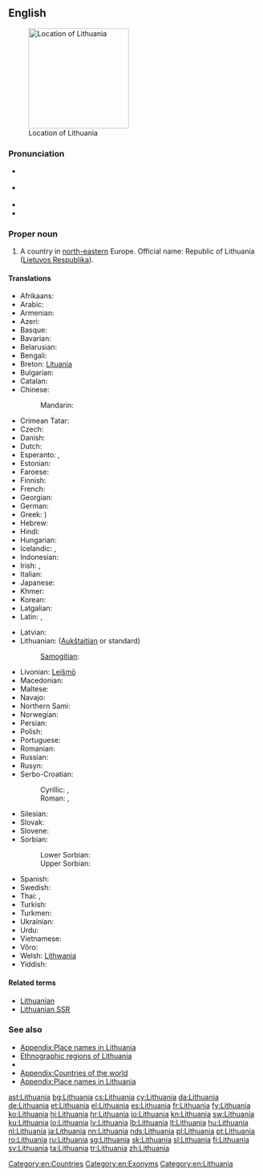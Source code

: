 {{wikipedia}}
==English==
[[Image:EU_location_LIT.png|thumb|200px|Location of Lithuania]]

===Pronunciation===
* {{a|UK}} {{IPA|/ˌlɪθ.juˈeɪ.ni.ə/|/ˌlɪθ.uˈeɪ.ni.ə/}}
* {{a|US}} {{IPA|/ˌlɪθ.uˈeɪ.ni.ə/|/ˌlɪθ.uˈweɪ.ni.ə/}}
* {{audio|en-us-Lithuania.ogg|Audio (US)}}
* {{rhymes|eɪniə}}

===Proper noun===
{{en-proper noun}}

# A country in [[north-eastern]] Europe. Official name: Republic of Lithuania ([[Lietuvos Respublika]]).

====Translations====
{{trans-top|country}}
* Afrikaans: {{t-|af|Litaue}}
* Arabic: {{t-|ar|لتوانيا|f|tr=Litwaaniya}}
* Armenian: {{t-|hy|Լիտվա|tr=Litva}}
* Azeri: {{t+|az|Litva}}
* Basque: {{t+|eu|Lituania}}
* Bavarian: {{tø|bar|Litaun}}
* Belarusian: {{t-|be|Літва|f|tr=Litvá}}
* Bengali: {{t-|bn|লিথুয়ানিয়া|tr=lituyaniya|sc=Beng}}
* Breton: [[Lituania]]
* Bulgarian: {{t+|bg|Литва|f|tr=Litva}}
* Catalan: {{t+|ca|Lituània|f}}
* Chinese:
*: Mandarin: {{t-|cmn|立陶宛|tr=Lìtáowǎn|sc=Hani}}
* Crimean Tatar: {{tø|crh|Litvaniya}}
* Czech: {{t+|cs|Litva}}
* Danish: {{t+|da|Litauen}}
* Dutch: {{t+|nl|Litouwen}}
* Esperanto: {{t-|eo|Litovio}}, {{t-|eo|Litovujo}}
* Estonian: {{t+|et|Leedu}}
* Faroese: {{t+|fo|Litava|n}}
* Finnish: {{t+|fi|Liettua}}
* French: {{t+|fr|Lituanie|f}}
* Georgian: {{t-|ka|ლიტვა|tr=litva|sc=Geor}}
* German: {{t+|de|Litauen}}
* Greek: {{t+|el|Λιθουανία|f|tr=Lithouanía}})
* Hebrew: {{t+|he|ליטא|f|tr=Lita|sc=Hebr}}
* Hindi: {{t+|hi|लिथुआनिया|tr=lithuāniyā|sc=Deva}}
* Hungarian: {{t+|hu|Litvánia}}
* Icelandic: {{t-|is|Litáen}}, {{t+|is|Litháen}}
* Indonesian: {{t-|id|Lithuania}}
* Irish: {{t-|ga|Liotuáin|f|alt=An Liotuáin}}, {{t-|ga|Poblacht na Liotuáine|f}}
* Italian: {{t+|it|Lituania|f}}
* Japanese: {{t+|ja|リトアニア|tr=Ritoania}}
* Khmer: {{t-|km|លីទុយអានី|tr=liituyaanii|sc=Khmr}}
* Korean: {{t+|ko|리투아니아|tr=Rituania|sc=Kore}}
* Latgalian: {{tø|ltg|Lītova|f}}
* Latin: {{t-|la|Lituania|f}}, {{t-|la|Lithuania|f}}
{{trans-mid}}
* Latvian: {{t+|lv|Lietuva|f}}
* Lithuanian: {{t+|lt|Lietuva|f}} ([[Aukštaitian]] or standard)
*: [[Samogitian]]: {{tø|sgs|Lietova|f}}
* Livonian: [[Leišmō]]
* Macedonian: {{t+|mk|Литванија|f|tr=Litvanija}}
* Maltese: {{t-|mt|Litwanja|f|alt=Il-Litwanja}}
* Navajo: {{tø|nv|Łitʼoowę́ęya}}
* Northern Sami: {{tø|se|Lietuva}}
* Norwegian: {{t+|no|Litauen}}
* Persian: {{t+|fa|لیتوانی|tr=Litvâni|sc=fa-Arab}}
* Polish: {{t+|pl|Litwa|f}}
* Portuguese: {{t+|pt|Lituânia}}
* Romanian: {{t+|ro|Lituania|f}}
* Russian: {{t+|ru|Литва|f|tr=Litvá}}
* Rusyn: {{tø|rue|Літва|f}}
* Serbo-Croatian:
*: Cyrillic: {{t-|sh|Литванија|f}}, {{t-|sh|Литва|f}}
*: Roman: {{t-|sh|Litvanija|f}}, {{t-|sh|Litva|f}}
* Silesian: {{tø|szl|Litwa|f}}
* Slovak: {{t-|sk|Litva|f}}
* Slovene: {{t+|sl|Litva|f}}
* Sorbian:
*: Lower Sorbian: {{tø|dsb|Litawska|f}}
*: Upper Sorbian: {{t-|hsb|Litawska|f}}
* Spanish: {{t+|es|Lituania}}
* Swedish: {{t+|sv|Litauen}}
* Thai: {{t-|th|ประเทศลิธัวเนีย|tr=bpràtêt lítuania|sc=Thai}}, {{t-|th|ลิธัวเนีย|tr=lítuania|sc=Thai}}
* Turkish: {{t+|tr|Litvanya}}
* Turkmen: {{t-|tk|Litwa}}
* Ukrainian: {{t+|uk|Литва|f|tr=Lytvá}}
* Urdu: {{t-|ur|لیتھوینیا|tr=lithuāniyā|sc=ur-Arab}}
* Vietnamese: {{t-|vi|Lítva}}
* Võro: {{tø|vro|Leedu}}
* Welsh: [[Lithwania]]
* Yiddish: {{t-|yi|ליטע|f|tr=lite|sc=Hebr}}
{{trans-bottom}}

====Related terms====
* [[Lithuanian]]
* [[Lithuanian SSR]]

===See also===
* [[Appendix:Place names in Lithuania]]
* [[:Template:Lithuania map|Ethnographic regions of Lithuania]]
* {{list:countries of Europe/en}}
* [[Appendix:Countries of the world]]
* [[Appendix:Place names in Lithuania]]

[[Category:en:Countries]]
[[Category:en:Exonyms]]
[[Category:en:Lithuania]]

[[ast:Lithuania]]
[[bg:Lithuania]]
[[cs:Lithuania]]
[[cy:Lithuania]]
[[da:Lithuania]]
[[de:Lithuania]]
[[et:Lithuania]]
[[el:Lithuania]]
[[es:Lithuania]]
[[fr:Lithuania]]
[[fy:Lithuania]]
[[ko:Lithuania]]
[[hi:Lithuania]]
[[hr:Lithuania]]
[[io:Lithuania]]
[[kn:Lithuania]]
[[sw:Lithuania]]
[[ku:Lithuania]]
[[lo:Lithuania]]
[[lv:Lithuania]]
[[lb:Lithuania]]
[[lt:Lithuania]]
[[hu:Lithuania]]
[[nl:Lithuania]]
[[ja:Lithuania]]
[[nn:Lithuania]]
[[nds:Lithuania]]
[[pl:Lithuania]]
[[pt:Lithuania]]
[[ro:Lithuania]]
[[ru:Lithuania]]
[[sg:Lithuania]]
[[sk:Lithuania]]
[[sl:Lithuania]]
[[fi:Lithuania]]
[[sv:Lithuania]]
[[ta:Lithuania]]
[[tr:Lithuania]]
[[zh:Lithuania]]